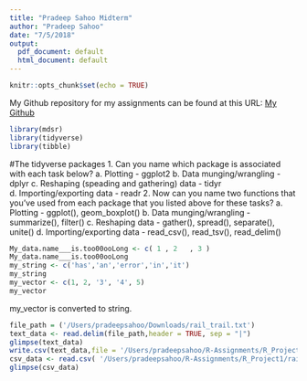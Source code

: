 ```yaml
---
title: "Pradeep Sahoo Midterm"
author: "Pradeep Sahoo"
date: "7/5/2018"
output:
  pdf_document: default
  html_document: default
---
```


```r
knitr::opts_chunk$set(echo = TRUE)
```

My Github repository for my assignments can be found at this URL: [My Github ](https://github.com/Pradeep-Sahoo/R-Assignments/tree/master/R_Project1)


```r
library(mdsr)
library(tidyverse)
library(tibble)
```
#The tidyverse packages
1. Can you name which package is associated with each task below?
  a. Plotting - ggplot2
  b. Data munging/wrangling - dplyr
  c. Reshaping (speading and gathering) data - tidyr
  d. Importing/exporting data - readr
2. Now can you name two functions that you’ve used from each package that you listed above for these tasks?
 a. Plotting - ggplot(), geom_boxplot()
 b. Data munging/wrangling - summarize(), filter()
 c. Reshaping data - gather(), spread(), separate(), unite()
 d. Importing/exporting data - read_csv(), read_tsv(), read_delim()
 
```r
My_data.name___is.too00ooLong <- c( 1 , 2   , 3 )
My_data.name___is.too00ooLong
my_string <- c('has','an','error','in','it')
my_string
my_vector <- c(1, 2, '3', '4', 5)
my_vector
```
my_vector is converted to string. 
```r
file_path = ('/Users/pradeepsahoo/Downloads/rail_trail.txt')
text_data <- read.delim(file_path,header = TRUE, sep = "|")
glimpse(text_data)
write.csv(text_data,file = '/Users/pradeepsahoo/R-Assignments/R_Project1/rail_trail.csv')
csv_data <- read.csv( '/Users/pradeepsahoo/R-Assignments/R_Project1/rail_trail.csv')
glimpse(csv_data)
```

```r

```

